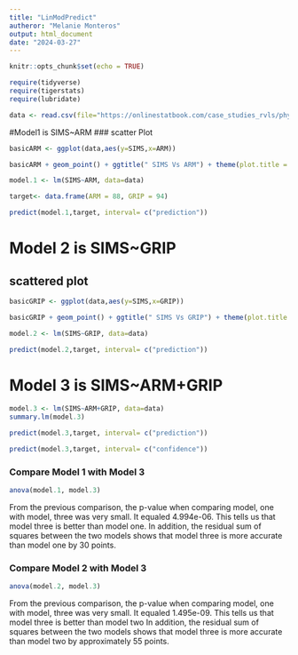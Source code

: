 ```yaml
---
title: "LinModPredict"
autheror: "Melanie Monteros"
output: html_document
date: "2024-03-27"
---
```


```r
knitr::opts_chunk$set(echo = TRUE)

require(tidyverse)
require(tigerstats)
require(lubridate)

data <- read.csv(file="https://onlinestatbook.com/case_studies_rvls/physical_strength/data.txt",sep="",header=TRUE)
```

#Model1 is SIMS~ARM
### scatter Plot
```r
basicARM <- ggplot(data,aes(y=SIMS,x=ARM))
```

```r
basicARM + geom_point() + ggtitle(" SIMS Vs ARM") + theme(plot.title = element_text(hjust = 0.5, size = 20)) + geom_smooth(method=lm)
```

```r
model.1 <- lm(SIMS~ARM, data=data)
```

```r
target<- data.frame(ARM = 88, GRIP = 94)
```

```r
predict(model.1,target, interval= c("prediction"))
```

# Model 2 is SIMS~GRIP
## scattered plot

```r
basicGRIP <- ggplot(data,aes(y=SIMS,x=GRIP))
```

```r
basicGRIP + geom_point() + ggtitle(" SIMS Vs GRIP") + theme(plot.title = element_text(hjust = 0.5, size = 20)) + geom_smooth(method=lm)
```


```r
model.2 <- lm(SIMS~GRIP, data=data)
```


```r
predict(model.2,target, interval= c("prediction"))
```


# Model 3 is SIMS~ARM+GRIP

```r
model.3 <- lm(SIMS~ARM+GRIP, data=data)
summary.lm(model.3)
```


```r
predict(model.3,target, interval= c("prediction"))
```

```r
predict(model.3,target, interval= c("confidence"))
```


### Compare Model 1 with Model 3
```r
anova(model.1, model.3)
```
From the previous comparison, the p-value when comparing model, one with model, three was very small. It equaled 4.994e-06. This tells us that model three is better than model one. In addition, the residual sum of squares between the two models shows that model three is more accurate than model one by 30 points.


### Compare Model 2 with Model 3
```r
anova(model.2, model.3)
```
From the previous comparison, the p-value when comparing model, one with model, three was very small. It equaled 1.495e-09. This tells us that model three is better than model two In addition, the residual sum of squares between the two models shows that model three is more accurate than model two by approximately 55 points.
